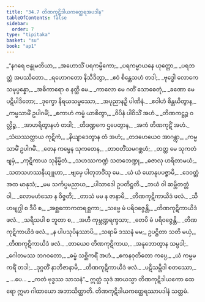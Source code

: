 ```yaml
---
title: "34.7 တိဏကုဋိဒါယကတ္ထေရအပဒါန"
tableOfContents: false
sidebar:
  order: 7
type: "tipitaka"
basket: "su"
book: "ap1"
---
```



<DynamicBreadcrumb />

<Division number="74" book="ap1" e="ch" v="20" p="311">

<Paragraph number="3800" type="verses" book="ap1">
_“နဂရေ ဗန္ဓုမတိယာ,_  
_အဟောသိံ ပရကမ္မိကော;_  
_ပရကမ္မာယနေ ယုတ္တော,_  
_ပရဘတ္တံ အပဿိတော._  

</Paragraph>

</Division>
<Division number="75" book="ap1" e="ch" v="20" p="311">

<Paragraph number="3801" type="verses" book="ap1">
_ရဟောဂတော နိသီဒိတွာ,_  
_ဧဝံ စိန္တေသဟံ တဒါ;_  
_ဗုဒ္ဓေါ လောကေ သမုပ္ပန္နော,_  
_အဓိကာရော စ နတ္ထိ မေ._  

</Paragraph>

</Division>
<Division number="76" book="ap1" e="ch" v="20" p="311">

<Paragraph number="3802" type="verses" book="ap1">
_ကာလော မေ ဂတိံ သောဓေတုံ,_  
_ခဏော မေ ပဋိပါဒိတော;_  
_ဒုက္ခော နိရယသမ္ဖဿော,_  
_အပုညာနဉှိ ပါဏိနံ._  

</Paragraph>

</Division>
<Division number="77" book="ap1" e="ch" v="20" p="311">

<Paragraph number="3803" type="verses" book="ap1">
_ဧဝါဟံ စိန္တယိတွာန,_  
_ကမ္မသာမိံ ဥပါဂမိံ;_  
_ဧကာဟံ ကမ္မံ ယာစိတွာ,_  
_ဝိပိနံ ပါဝိသိံ အဟံ._  

</Paragraph>

</Division>
<Division number="78" book="ap1" e="ch" v="20" p="312">

<Paragraph number="3804" type="verses" book="ap1">
_တိဏကဋ္ဌဉ္စ ဝလ္လိဉ္စ,_  
_အာဟရိတွာနဟံ တဒါ;_  
_တိဒဏ္ဍကေ ဌပေတွာန,_  
_အကံ တိဏကုဋိံ အဟံ._  

</Paragraph>

</Division>
<Division number="79" book="ap1" e="ch" v="20" p="312">

<Paragraph number="3805" type="verses" book="ap1">
_သံဃဿတ္ထာယ ကုဋိကံ,_  
_နိယျာဒေတွာန တံ အဟံ;_  
_တဒဟေယေဝ အာဂန္တွာ,_  
_ကမ္မသာမိံ ဥပါဂမိံ._  

</Paragraph>

</Division>
<Division number="80" book="ap1" e="ch" v="20" p="312">

<Paragraph number="3806" type="verses" book="ap1">
_တေန ကမ္မေန သုကတေန,_  
_တာဝတိံသမဂစ္ဆဟံ;_  
_တတ္ထ မေ သုကတံ ဗျမှံ,_  
_ကုဋိကာယ သုနိမ္မိတံ._  

</Paragraph>

</Division>
<Division number="81" book="ap1" e="ch" v="20" p="312">

<Paragraph number="3807" type="verses" book="ap1">
_သဟဿကဏ္ဍံ သတဘေဏ္ဍု,_  
_ဓဇာလု ဟရိတာမယံ;_  
_သတသဟဿနိယျူဟာ,_  
_ဗျမှေ ပါတုဘဝိံသု မေ._  

</Paragraph>

</Division>
<Division number="82" book="ap1" e="ch" v="20" p="312">

<Paragraph number="3808" type="verses" book="ap1">
_ယံ ယံ ယောနုပပဇ္ဇာမိ,_  
_ဒေဝတ္တံ အထ မာနုသံ;_  
_မမ သင်္ကပ္ပမညာယ,_  
_ပါသာဒေါ ဥပတိဋ္ဌတိ._  

</Paragraph>

</Division>
<Division number="83" book="ap1" e="ch" v="20" p="312">

<Paragraph number="3809" type="verses" book="ap1">
_ဘယံ ဝါ ဆမ္ဘိတတ္တံ ဝါ,_  
_လောမဟံသော န ဝိဇ္ဇတိ;_  
_တာသံ မမ န ဇာနာမိ,_  
_တိဏကုဋိကာယိဒံ ဖလံ._  

</Paragraph>

</Division>
<Division number="84" book="ap1" e="ch" v="20" p="312">

<Paragraph number="3810" type="verses" book="ap1">
_သီဟဗျဂ္ဃါ စ ဒီပီ စ,_  
_အစ္ဆကောကတရစ္ဆကာ;_  
_သဗ္ဗေ မံ ပရိဝဇ္ဇေန္တိ,_  
_တိဏကုဋိကာယိဒံ ဖလံ._  

</Paragraph>

</Division>
<Division number="85" book="ap1" e="ch" v="20" p="312">

<Paragraph number="3811" type="verses" book="ap1">
_သရီသပါ စ ဘူတာ စ,_  
_အဟီ ကုမ္ဘဏ္ဍရက္ခသာ;_  
_တေပိ မံ ပရိဝဇ္ဇေန္တိ,_  
_တိဏကုဋိကာယိဒံ ဖလံ._  

</Paragraph>

</Division>
<Division number="86" book="ap1" e="ch" v="20" p="312">

<Paragraph number="3812" type="verses" book="ap1">
_န ပါပသုပိနဿာပိ,_  
_သရာမိ ဒဿနံ မမ;_  
ဥပဋ္ဌိတာ သတိ မယှံ,_  
_တိဏကုဋိကာယိဒံ ဖလံ._  

</Paragraph>

</Division>
<Division number="87" book="ap1" e="ch" v="20" p="312">

<Paragraph number="3813" type="verses" book="ap1">
_တာယေဝ တိဏကုဋိကာယ,_  
_အနုဘောတွာန သမ္ပဒါ;_  
_ဂေါတမဿ ဘဂဝတော,_  
_ဓမ္မံ သစ္ဆိကရိံ အဟံ._  

</Paragraph>

</Division>
<Division number="88" book="ap1" e="ch" v="20" p="312">

<Paragraph number="3814" type="verses" book="ap1">
_ဧကနဝုတိတော ကပ္ပေ,_  
_ယံ ကမ္မမကရိံ တဒါ;_  
_ဒုဂ္ဂတိံ နာဘိဇာနာမိ,_  
_တိဏကုဋိကာယိဒံ ဖလံ._  

</Paragraph>

</Division>
<Division number="89" book="ap1" e="ch" v="20" p="312">

<Paragraph number="3815" type="verses" book="ap1">
_ပဋိသမ္ဘိဒါ စတဿော,_  
_ …ပေ… _  
_ကတံ ဗုဒ္ဓဿ သာသနံ”._  

</Paragraph>

<Paragraph number="3816" book="ap1">
ဣတ္ထံ သုဒံ အာယသ္မာ တိဏကုဋိဒါယကော ထေရော ဣမာ ဂါထာယော အဘာသိတ္ထာတိ.

</Paragraph>
</Division>

<Paragraph number="3817" type="center" book="ap1">
တိဏကုဋိဒါယကတ္ထေရဿာပဒါနံ သတ္တမံ.
</Paragraph>